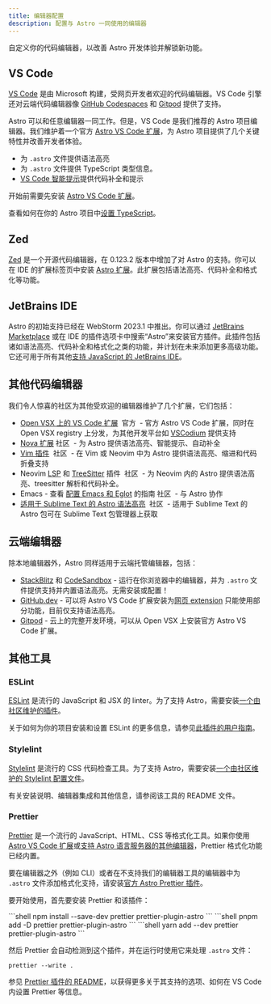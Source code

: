 ```yaml
---
title: 编辑器配置
description: 配置与 Astro 一同使用的编辑器
---
```



自定义你的代码编辑器，以改善 Astro 开发体验并解锁新功能。

## VS Code

[VS Code](https://code.visualstudio.com) 是由 Microsoft 构建，受网页开发者欢迎的代码编辑器。VS Code 引擎还对云端代码编辑器像 [GitHub Codespaces](https://github.com/features/codespaces) 和 [Gitpod](https://gitpod.io) 提供了支持。

Astro 可以和任意编辑器一同工作。但是，VS Code 是我们推荐的 Astro 项目编辑器。我们维护着一个官方 [Astro VS Code 扩展](https://marketplace.visualstudio.com/items?itemName=astro-build.astro-vscode)，为 Astro 项目提供了几个关键特性并改善开发者体验。

- 为 `.astro` 文件提供语法高亮
- 为 `.astro` 文件提供 TypeScript 类型信息。
- [VS Code 智能提示](https://code.visualstudio.com/docs/editor/intellisense)提供代码补全和提示

开始前需要先安装 [Astro VS Code 扩展](https://marketplace.visualstudio.com/items?itemName=astro-build.astro-vscode)。


<ReadMore>查看如何在你的 Astro 项目中[设置 TypeScript](/zh-cn/guides/typescript/)。</ReadMore>

## Zed

[Zed](https://zed.dev/) 是一个开源代码编辑器，在 0.123.2 版本中增加了对 Astro 的支持。你可以在 IDE 的扩展标签页中安装 [Astro 扩展](https://github.com/zed-industries/zed/tree/main/extensions/astro)。此扩展包括语法高亮、代码补全和格式化等功能。

## JetBrains IDE

Astro 的初始支持已经在 WebStorm 2023.1 中推出。你可以通过 [JetBrains Marketplace](https://plugins.jetbrains.com/plugin/20959-astro) 或在 IDE 的插件选项卡中搜索“Astro”来安装官方插件。此插件包括诸如语法高亮、代码补全和格式化之类的功能，并计划在未来添加更多高级功能。它还可用于所有其他[支持 JavaScript 的 JetBrains IDE](https://www.jetbrains.com/products/#lang=js&type=ide)。

## 其他代码编辑器

我们令人惊喜的社区为其他受欢迎的编辑器维护了几个扩展，它们包括：

- [Open VSX 上的 VS Code 扩展](https://open-vsx.org/extension/astro-build/astro-vscode) <span style="margin: 0.25em;"><Badge variant="accent">官方</Badge></span> - 官方 Astro VS Code 扩展，同时在 Open VSX registry 上分发，为其他开发平台如 [VSCodium](https://vscodium.com/) 提供支持
- [Nova 扩展](https://extensions.panic.com/extensions/sciencefidelity/sciencefidelity.astro/)<span style="margin: 0.25em;"><Badge variant="neutral">社区</Badge></span> - 为 Astro 提供语法高亮、智能提示、自动补全
- [Vim 插件](https://github.com/wuelnerdotexe/vim-astro) <span style="margin: 0.25em;"><Badge variant="neutral">社区</Badge></span> - 在 Vim 或 Neovim 中为 Astro 提供语法高亮、缩进和代码折叠支持
- Neovim [LSP](https://github.com/neovim/nvim-lspconfig/blob/master/doc/server_configurations.md#astro) 和 [TreeSitter](https://github.com/virchau13/tree-sitter-astro) 插件 <span style="margin: 0.25em;"><Badge variant="neutral">社区</Badge></span> - 为 Neovim 内的 Astro 提供语法高亮、treesitter 解析和代码补全。
- Emacs - 查看 [配置 Emacs 和 Eglot](https://medium.com/@jrmjrm/configuring-emacs-and-eglot-to-work-with-astro-language-server-9408eb709ab0) 的指南<span style="margin: 0.25em;"><Badge variant="neutral">社区</Badge></span> - 与 Astro 协作
- [适用于 Sublime Text 的 Astro 语法高亮](https://packagecontrol.io/packages/Astro) <span style="margin: 0.25em;"><Badge variant="neutral">社区</Badge></span> - 适用于 Sublime Text 的 Astro 包可在 Sublime Text 包管理器上获取

## 云端编辑器

除本地编辑器外，Astro 同样适用于云端托管编辑器，包括：

- [StackBlitz](https://stackblitz.com) 和 [CodeSandbox](https://codesandbox.io) - 运行在你浏览器中的编辑器，并为 `.astro` 文件提供支持并内置语法高亮。无需安装或配置！
- [GitHub.dev](https://github.dev) - 可以将 Astro VS Code 扩展安装为[网页 extension](https://code.visualstudio.com/api/extension-guides/web-extensions) 只能使用部分功能，目前仅支持语法高亮。
- [Gitpod](https://gitpod.io) - 云上的完整开发环境，可以从 Open VSX 上安装官方 Astro VS Code 扩展。

## 其他工具

### ESLint

[ESLint](https://eslint.org/) 是流行的 JavaScript 和 JSX 的 linter。为了支持 Astro，需要安装[一个由社区维护的插件](https://github.com/ota-meshi/eslint-plugin-astro)。

关于如何为你的项目安装和设置 ESLint 的更多信息，请参见[此插件的用户指南](https://ota-meshi.github.io/eslint-plugin-astro/user-guide/)。

### Stylelint

[Stylelint](https://stylelint.io/) 是流行的 CSS 代码检查工具。为了支持 Astro，需要安装[一个由社区维护的 Stylelint 配置文件](https://github.com/ota-meshi/stylelint-config-html)。

有关安装说明、编辑器集成和其他信息，请参阅该工具的 README 文件。

### Prettier

[Prettier](https://prettier.io/) 是一个流行的 JavaScript、HTML、CSS 等格式化工具。如果你使用 [Astro VS Code 扩展](https://marketplace.visualstudio.com/items?itemName=astro-build.astro-vscode)或[支持 Astro 语言服务器的其他编辑器](#其他代码编辑器)，Prettier 格式化功能已经内置。

要在编辑器之外（例如 CLI）或者在不支持我们的编辑器工具的编辑器中为 `.astro` 文件添加格式化支持，请安装[官方 Astro Prettier 插件](https://github.com/withastro/prettier-plugin-astro)。

要开始使用，首先要安装 Prettier 和该插件：

<PackageManagerTabs>
  <Fragment slot="npm">
  ```shell
  npm install --save-dev prettier prettier-plugin-astro
  ```
  </Fragment>
  <Fragment slot="pnpm">
  ```shell
  pnpm add -D prettier prettier-plugin-astro
  ```
  </Fragment>
  <Fragment slot="yarn">
  ```shell
  yarn add --dev prettier prettier-plugin-astro
  ```
  </Fragment>
</PackageManagerTabs>

然后 Prettier 会自动检测到这个插件，并在运行时使用它来处理 `.astro` 文件：

```shell
prettier --write .
```

参见 [Prettier 插件的 README](https://github.com/withastro/prettier-plugin-astro/blob/main/README.md)，以获得更多关于其支持的选项、如何在 VS Code 内设置 Prettier 等信息。
